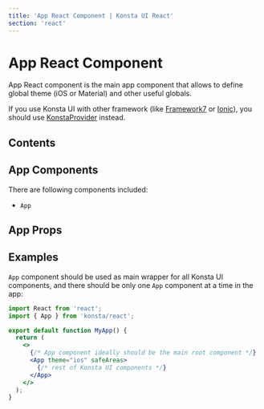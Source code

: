 ```yaml
---
title: 'App React Component | Konsta UI React'
section: 'react'
---
```



# App React Component

App React component is the main app component that allows to define global theme (iOS or Material) and other useful globals.

If you use Konsta UI with other framework (like [Framework7](https://framework7.io) or [Ionic](https://ionicframework.com)), you should use [KonstaProvider](/react/konsta-provider) instead.

## Contents

## App Components

There are following components included:

- `App`

## App Props

<AppProps />

## Examples

`App` component should be used as main wrapper for all Konsta UI components, and there should be only one `App` component at a time in the app:

```jsx
import React from 'react';
import { App } from 'konsta/react';

export default function MyApp() {
  return (
    <>
      {/* App component ideally should be the main root component */}
      <App theme="ios" safeAreas>
        {/* rest of Konsta UI components */}
      </App>
    </>
  );
}
```
